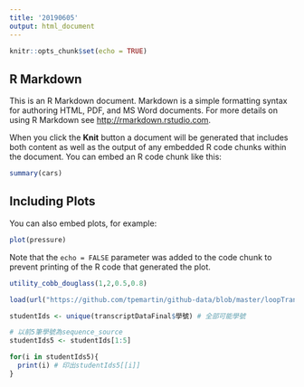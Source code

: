 ```yaml
---
title: '20190605'
output: html_document
---
```


```r
knitr::opts_chunk$set(echo = TRUE)
```

## R Markdown

This is an R Markdown document. Markdown is a simple formatting syntax for authoring HTML, PDF, and MS Word documents. For more details on using R Markdown see <http://rmarkdown.rstudio.com>.

When you click the **Knit** button a document will be generated that includes both content as well as the output of any embedded R code chunks within the document. You can embed an R code chunk like this:

```r
summary(cars)
```

## Including Plots

You can also embed plots, for example:

```r
plot(pressure)
```

Note that the `echo = FALSE` parameter was added to the code chunk to prevent printing of the R code that generated the plot.

```r
utility_cobb_douglass(1,2,0.5,0.8)
```

```r
load(url("https://github.com/tpemartin/github-data/blob/master/loopTranscriptData.Rda?raw=true"))
```

```r
studentIds <- unique(transcriptDataFinal$學號) # 全部可能學號

# 以前5筆學號為sequence_source
studentIds5 <- studentIds[1:5]

for(i in studentIds5){
  print(i) # 印出studentIds5[[i]]
}
```

